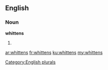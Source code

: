 ==English==

===Noun===
'''whittens'''

# {{plural of|whitten}}

[[Category:English plurals]]

[[ar:whittens]]
[[fr:whittens]]
[[ku:whittens]]
[[my:whittens]]